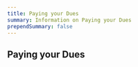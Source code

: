 ---
title: Paying your Dues
summary: Information on Paying your Dues
prependSummary: false
---

## Paying your Dues
